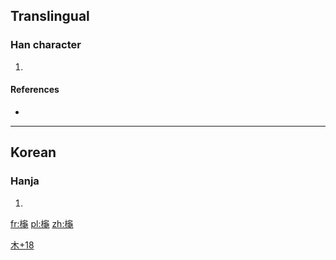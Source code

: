==Translingual==

===Han character===
{{Han char|rn=75|rad=木|as=18|sn=22|four=|canj=木竹月尸 (DHBS), 木弓X山 (DNXU)}}

# {{defn|Han|sort=木18}}

====References====
* {{Han ref|kx=0562.101|dj=0950.330|hdz=21323.151|uh=6AF7|ud=27383}}

----

==Korean==

===Hanja===
{{ko-hanja|hangeul=[[귀]]|eumhun=|rv=gwi|mr=kwi|y=kwi}}

# {{defn|lang=ko|sort=木18}}

[[Category:Korean-only CJKV Characters|木+18]]

[[fr:櫷]]
[[pl:櫷]]
[[zh:櫷]]